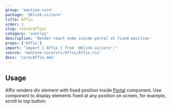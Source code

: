 ```yaml
---
group: 'mantine-core'
package: '@klink-ui/core'
title: Affix
order: 1
slug: /core/affix/
category: 'overlay'
description: 'Render react node inside portal at fixed position'
props: ['Affix']
import: "import { Affix } from '@klink-ui/core';"
source: 'mantine-core/src/Affix/Affix.tsx'
docs: 'core/Affix.mdx'
---
```



## Usage

Affix renders div element with fixed position inside [Portal](/core/portal) component.
Use component to display elements fixed at any position on screen, for example, scroll to top button:

<Demo data={AffixDemos.usage} />
